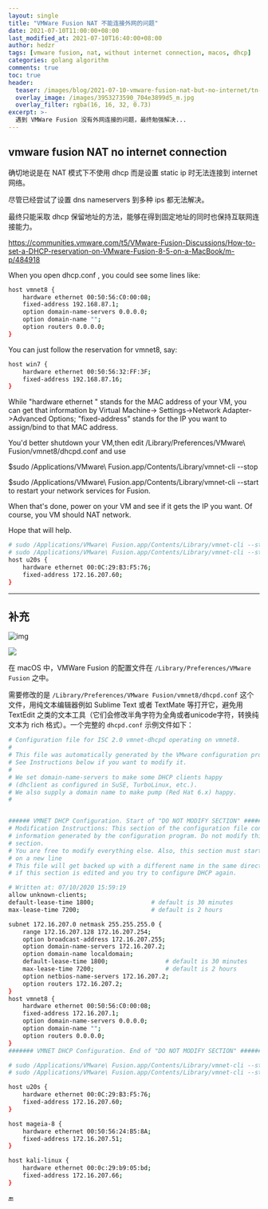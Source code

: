 ```yaml
---
layout: single
title: "VMWare Fusion NAT 不能连接外网的问题"
date: 2021-07-10T11:00:00+08:00
last_modified_at: 2021-07-10T16:40:00+08:00
author: hedzr
tags: [vmware fusion, nat, without internet connection, macos, dhcp]
categories: golang algorithm
comments: true
toc: true
header:
  teaser: /images/blog/2021-07-10-vmware-fusion-nat-but-no-internet/tn-fusion-12-eval-graphic.jpg
  overlay_image: /images/3953273590_704e3899d5_m.jpg
  overlay_filter: rgba(16, 16, 32, 0.73)
excerpt: >-
  遇到 VMWare Fusion 没有外网连接的问题，最终勉强解决...
---
```


## vmware fusion NAT no internet connection

确切地说是在 NAT 模式下不使用 dhcp 而是设置 static ip 时无法连接到 internet 网络。

尽管已经尝试了设置 dns nameservers 到多种 ips 都无法解决。

最终只能采取 dhcp 保留地址的方法，能够在得到固定地址的同时也保持互联网连接能力。

https://communities.vmware.com/t5/VMware-Fusion-Discussions/How-to-set-a-DHCP-reservation-on-VMware-Fusion-8-5-on-a-MacBook/m-p/484918

When you open dhcp.conf , you could see some lines like:

```bash
host vmnet8 {
    hardware ethernet 00:50:56:C0:00:08;
    fixed-address 192.168.87.1;
    option domain-name-servers 0.0.0.0;
    option domain-name "";
    option routers 0.0.0.0;
}
```

You can just follow the reservation for vmnet8, say:

```bash
host win7 {
    hardware ethernet 00:50:56:32:FF:3F;
    fixed-address 192.168.87.16;
}
```

While "hardware ethernet " stands for the MAC address of your VM, you can get that information by Virtual Machine-> Settings->Network Adapter->Advanced Options; "fixed-address" stands for the IP you want to assign/bind to that MAC address.

You'd better shutdown your VM,then edit /Library/Preferences/VMware\ Fusion/vmnet8/dhcpd.conf and use

$sudo /Applications/VMware\ Fusion.app/Contents/Library/vmnet-cli --stop

$sudo /Applications/VMware\ Fusion.app/Contents/Library/vmnet-cli --start to restart your network services for Fusion.

When that's done, power on your VM and see if it gets the IP you want. Of course, you VM should NAT network.

Hope that will help.

```bash
# sudo /Applications/VMware\ Fusion.app/Contents/Library/vmnet-cli --stop
# sudo /Applications/VMware\ Fusion.app/Contents/Library/vmnet-cli --start
host u20s {
	hardware ethernet 00:0C:29:B3:F5:76;
	fixed-address 172.16.207.60;
}

```

---

## 补充

![img](/images/blog/2021-07-10-vmware-fusion-nat-but-no-internet/tn-fusion-12-eval-graphic.jpg)

![](/assets/spot.png)

在 macOS 中，VMWare Fusion 的配置文件在 `/Library/Preferences/VMware Fusion` 之中。

需要修改的是 `/Library/Preferences/VMware Fusion/vmnet8/dhcpd.conf` 这个文件，用纯文本编辑器例如 Sublime Text 或者 TextMate 等打开它，避免用 TextEdit 之类的文本工具（它们会修改半角字符为全角或者unicode字符，转换纯文本为 rich 格式）。一个完整的 `dhcpd.conf` 示例文件如下：

```bash
# Configuration file for ISC 2.0 vmnet-dhcpd operating on vmnet8.
#
# This file was automatically generated by the VMware configuration program.
# See Instructions below if you want to modify it.
#
# We set domain-name-servers to make some DHCP clients happy
# (dhclient as configured in SuSE, TurboLinux, etc.).
# We also supply a domain name to make pump (Red Hat 6.x) happy.
#


###### VMNET DHCP Configuration. Start of "DO NOT MODIFY SECTION" #####
# Modification Instructions: This section of the configuration file contains
# information generated by the configuration program. Do not modify this
# section.
# You are free to modify everything else. Also, this section must start
# on a new line
# This file will get backed up with a different name in the same directory
# if this section is edited and you try to configure DHCP again.

# Written at: 07/10/2020 15:59:19
allow unknown-clients;
default-lease-time 1800;                # default is 30 minutes
max-lease-time 7200;                    # default is 2 hours

subnet 172.16.207.0 netmask 255.255.255.0 {
	range 172.16.207.128 172.16.207.254;
	option broadcast-address 172.16.207.255;
	option domain-name-servers 172.16.207.2;
	option domain-name localdomain;
	default-lease-time 1800;                # default is 30 minutes
	max-lease-time 7200;                    # default is 2 hours
	option netbios-name-servers 172.16.207.2;
	option routers 172.16.207.2;
}
host vmnet8 {
	hardware ethernet 00:50:56:C0:00:08;
	fixed-address 172.16.207.1;
	option domain-name-servers 0.0.0.0;
	option domain-name "";
	option routers 0.0.0.0;
}
####### VMNET DHCP Configuration. End of "DO NOT MODIFY SECTION" #######

# sudo /Applications/VMware\ Fusion.app/Contents/Library/vmnet-cli --stop
# sudo /Applications/VMware\ Fusion.app/Contents/Library/vmnet-cli --start

host u20s {
	hardware ethernet 00:0C:29:B3:F5:76;
	fixed-address 172.16.207.60;
}

host mageia-8 {
	hardware ethernet 00:50:56:24:B5:8A;
	fixed-address 172.16.207.51;
}

host kali-linux {
	hardware ethernet 00:0c:29:b9:05:bd;
	fixed-address 172.16.207.66;
}
```

:end:
